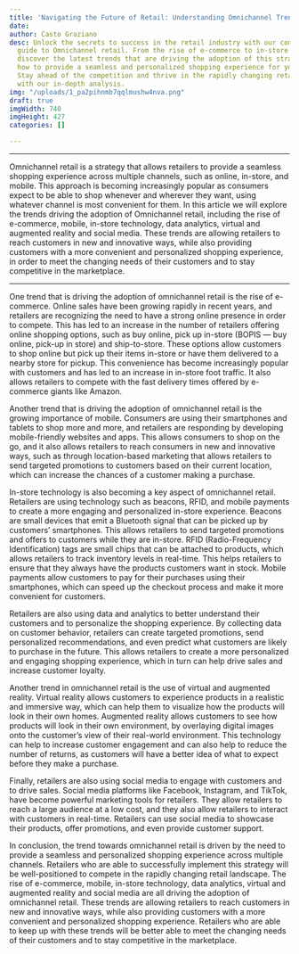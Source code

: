 ```yaml
---
title: 'Navigating the Future of Retail: Understanding Omnichannel Trends and Strategies'
date: 
author: Casto Graziano
desc: Unlock the secrets to success in the retail industry with our comprehensive
  guide to Omnichannel retail. From the rise of e-commerce to in-store technology,
  discover the latest trends that are driving the adoption of this strategy and learn
  how to provide a seamless and personalized shopping experience for your customers.
  Stay ahead of the competition and thrive in the rapidly changing retail landscape
  with our in-depth analysis.
img: "/uploads/1_pa2pihnmb7qqlmushw4nva.png"
draft: true
imgWidth: 740
imgHeight: 427
categories: []

---
```

***

Omnichannel retail is a strategy that allows retailers to provide a seamless shopping experience across multiple channels, such as online, in-store, and mobile. This approach is becoming increasingly popular as consumers expect to be able to shop whenever and wherever they want, using whatever channel is most convenient for them. In this article we will explore the trends driving the adoption of Omnichannel retail, including the rise of e-commerce, mobile, in-store technology, data analytics, virtual and augmented reality and social media. These trends are allowing retailers to reach customers in new and innovative ways, while also providing customers with a more convenient and personalized shopping experience, in order to meet the changing needs of their customers and to stay competitive in the marketplace.

***

One trend that is driving the adoption of omnichannel retail is the rise of e-commerce. Online sales have been growing rapidly in recent years, and retailers are recognizing the need to have a strong online presence in order to compete. This has led to an increase in the number of retailers offering online shopping options, such as buy online, pick up in-store (BOPIS — buy online, pick-up in store) and ship-to-store. These options allow customers to shop online but pick up their items in-store or have them delivered to a nearby store for pickup. This convenience has become increasingly popular with customers and has led to an increase in in-store foot traffic. It also allows retailers to compete with the fast delivery times offered by e-commerce giants like Amazon.

Another trend that is driving the adoption of omnichannel retail is the growing importance of mobile. Consumers are using their smartphones and tablets to shop more and more, and retailers are responding by developing mobile-friendly websites and apps. This allows consumers to shop on the go, and it also allows retailers to reach consumers in new and innovative ways, such as through location-based marketing that allows retailers to send targeted promotions to customers based on their current location, which can increase the chances of a customer making a purchase.

In-store technology is also becoming a key aspect of omnichannel retail. Retailers are using technology such as beacons, RFID, and mobile payments to create a more engaging and personalized in-store experience. Beacons are small devices that emit a Bluetooth signal that can be picked up by customers’ smartphones. This allows retailers to send targeted promotions and offers to customers while they are in-store. RFID (Radio-Frequency Identification) tags are small chips that can be attached to products, which allows retailers to track inventory levels in real-time. This helps retailers to ensure that they always have the products customers want in stock. Mobile payments allow customers to pay for their purchases using their smartphones, which can speed up the checkout process and make it more convenient for customers.

Retailers are also using data and analytics to better understand their customers and to personalize the shopping experience. By collecting data on customer behavior, retailers can create targeted promotions, send personalized recommendations, and even predict what customers are likely to purchase in the future. This allows retailers to create a more personalized and engaging shopping experience, which in turn can help drive sales and increase customer loyalty.

Another trend in omnichannel retail is the use of virtual and augmented reality. Virtual reality allows customers to experience products in a realistic and immersive way, which can help them to visualize how the products will look in their own homes. Augmented reality allows customers to see how products will look in their own environment, by overlaying digital images onto the customer’s view of their real-world environment. This technology can help to increase customer engagement and can also help to reduce the number of returns, as customers will have a better idea of what to expect before they make a purchase.

Finally, retailers are also using social media to engage with customers and to drive sales. Social media platforms like Facebook, Instagram, and TikTok, have become powerful marketing tools for retailers. They allow retailers to reach a large audience at a low cost, and they also allow retailers to interact with customers in real-time. Retailers can use social media to showcase their products, offer promotions, and even provide customer support.

In conclusion, the trend towards omnichannel retail is driven by the need to provide a seamless and personalized shopping experience across multiple channels. Retailers who are able to successfully implement this strategy will be well-positioned to compete in the rapidly changing retail landscape. The rise of e-commerce, mobile, in-store technology, data analytics, virtual and augmented reality and social media are all driving the adoption of omnichannel retail. These trends are allowing retailers to reach customers in new and innovative ways, while also providing customers with a more convenient and personalized shopping experience. Retailers who are able to keep up with these trends will be better able to meet the changing needs of their customers and to stay competitive in the marketplace.